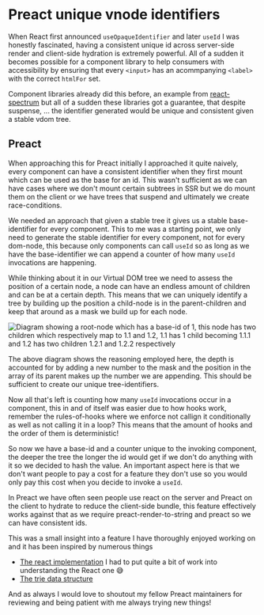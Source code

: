 
<SEO
  title={documentProps.title}
  description={documentProps.description}
  keywords={documentProps.tags}
  image={documentProps.image}
/>

# Preact unique vnode identifiers

When React first announced `useOpaqueIdentifier` and later `useId` I was honestly fascinated,
having a consistent unique id across server-side render and client-side hydration is extremely
powerful. All of a sudden it becomes possible for a component library to help consumers with
accessibility by ensuring that every `<input>` has an acommpanying `<label>` with the correct
`htmlFor` set.

Component libraries already did this before, an example from [react-spectrum](https://github.com/adobe/react-spectrum/blob/v2.27.0/packages/@react-aria/utils/src/useId.ts#L9)
but all of a sudden these libraries got a guarantee, that despite suspense, ... the identifier
generated would be unique and consistent given a stable vdom tree.

## Preact

When approaching this for Preact initially I approached it quite naively, every component can have
a consistent identifier when they first mount which can be used as the base for an id. This wasn't
sufficient as we can have cases where we don't mount certain subtrees in SSR but we do mount them
on the client or we have trees that suspend and ultimately we create race-conditions.

We needed an approach that given a stable tree it gives us a stable base-identifier for every component.
This to me was a starting point, we only need to generate the stable identifier for every component,
not for every dom-node, this because only components can call `useId` so as long as we have the
base-identifier we can append a counter of how many `useId` invocations are happening.

While thinking about it in our Virtual DOM tree we need to assess the position of a certain node,
a node can have an endless amount of children and can be at a certain depth. This means that we can
uniquely identify a tree by building up the position a child-node is in the parent-children and keep
that around as a mask we build up for each node.

<img
  src="/useId.jpg"
  alt="Diagram showing a root-node which has a base-id of 1, this node has two children which respectively map to 1.1 and 1.2, 1.1 has 1 child becoming 1.1.1 and 1.2 has two children 1.2.1 and 1.2.2 respectively"
/>

The above diagram shows the reasoning employed here, the depth is accounted for by adding a new number to the mask and
the position in the array of its parent makes up the number we are appending. This should be sufficient to create
our unique tree-identifiers.

Now all that's left is counting how many `useId` invocations occur in a component, this in and of itself was easier
due to how hooks work, remember the rules-of-hooks where we enforce not callign it conditionally as well
as not calling it in a loop? This means that the amount of hooks and the order of them is deterministic!

So now we have a base-id and a counter unique to the invoking component, the deeper the tree the longer the id would get
if we don't do anything with it so we decided to hash the value. An important aspect here is that we don't want people to
pay a cost for a feature they don't use so you would only pay this cost when you decide to invoke a `useId`.

In Preact we have often seen people use react on the server and Preact on the client to hydrate to reduce the
client-side bundle, this feature effectively works against that as we require preact-render-to-string and preact
so we can have consistent ids.

This was a small insight into a feature I have thoroughly enjoyed working on and it has been inspired by numerous things

- [The react implementation](https://github.com/acdlite/react/blob/371302f0144079a7b9f04c3c485ee19cf82b936f/packages/react-reconciler/src/ReactFiberTreeContext.old.js)
  I had to put quite a bit of work into understanding the React one 😅
- [The trie data structure](https://en.wikipedia.org/wiki/Trie)

And as always I would love to shoutout my fellow Preact maintainers for reviewing and being patient with me always trying
new things!
